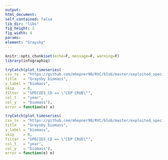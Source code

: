 ```yaml
---
output:
html_document:
self_contained: false
lib_dir: "libs"
fig_height: 2
fig_width: 4
params:
element: "Graysby"
---
```


```r
knitr::opts_chunk$set(echo=F, message=F, warning=F)
library(infographiq)
```

```r
tryCatch(plot_timeseries(
csv_tv  = "https://github.com/mhepner90/RVC/blob/master/exploited_species/exploited_fk_bio.csv",
title   = "Graysby biomass",
y_label = "biomass",
skip    = 0,
filter  = "SPECIES_CD == \"CEP CRUE\"",
col_t   = "year",
col_y   = "biomass"),
error = function(e) e)
```

```r
tryCatch(plot_timeseries(
csv_tv  = "https://github.com/mhepner90/RVC/blob/master/exploited_species/exploited_fk_bio.csv",
title   = "Graysby biomass",
y_label = "biomass",
skip    = 0,
filter  = "SPECIES_CD == \"CEP CRUE\"",
col_t   = "year",
col_y   = "biomass"),
error = function(e) e)
```
